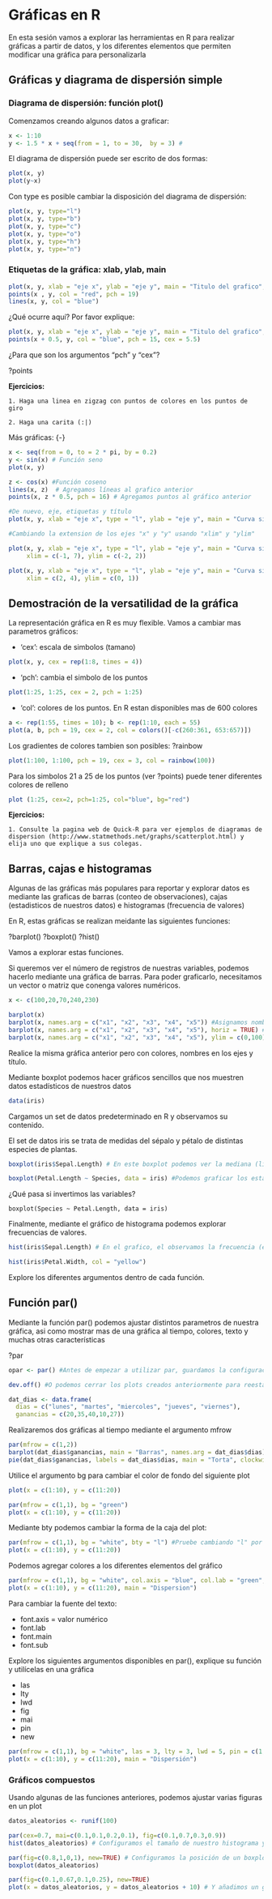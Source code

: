 # Gráficas en R 

En esta sesión vamos a explorar las herramientas en R para realizar gráficas a partir de datos, y los diferentes elementos que permiten modificar una gráfica para personalizarla

## Gráficas y diagrama de dispersión simple 

### Diagrama de dispersión: función plot()

Comenzamos creando algunos datos a graficar:

```r
x <- 1:10
y <- 1.5 * x + seq(from = 1, to = 30,  by = 3) # 
```

El diagrama de dispersión puede ser escrito de dos formas:

```r
plot(x, y)
plot(y~x)
```

Con type es posible cambiar la disposición del diagrama de dispersión:

```r
plot(x, y, type="l")
plot(x, y, type="b")
plot(x, y, type="c")
plot(x, y, type="o")
plot(x, y, type="h")
plot(x, y, type="n")
```

### Etiquetas de la gráfica: xlab, ylab, main

```r
plot(x, y, xlab = "eje x", ylab = "eje y", main = "Titulo del grafico", type = "n")
points(x , y, col = "red", pch = 19)
lines(x, y, col = "blue")
```

¿Qué ocurre aquí? Por favor explique:

```r
plot(x, y, xlab = "eje x", ylab = "eje y", main = "Titulo del grafico", type = "n")
points(x + 0.5, y, col = "blue", pch = 15, cex = 5.5) 
```

¿Para que son los argumentos "pch" y "cex"?

?points

**Ejercicios:**
```
1. Haga una linea en zigzag con puntos de colores en los puntos de giro

2. Haga una carita (:|)
```

Más gráficas: {-}

```r
x <- seq(from = 0, to = 2 * pi, by = 0.2)
y <- sin(x) # Función seno
plot(x, y)

z <- cos(x) #Función coseno
lines(x, z)  # Agregamos líneas al grafico anterior 
points(x, z * 0.5, pch = 16) # Agregamos puntos al gráfico anterior 

#De nuevo, eje, etiquetas y título 
plot(x, y, xlab = "eje x", type = "l", ylab = "eje y", main = "Curva sinusoidal")

#Cambiando la extension de los ejes "x" y "y" usando "xlim" y "ylim"

plot(x, y, xlab = "eje x", type = "l", ylab = "eje y", main = "Curva sinusoidal", 
     xlim = c(-1, 7), ylim = c(-2, 2))

plot(x, y, xlab = "eje x", type = "l", ylab = "eje y", main = "Curva sinusoidal", 
     xlim = c(2, 4), ylim = c(0, 1))
```

##  Demostración de la versatilidad de la gráfica            

La representación gráfica en R es muy flexible. Vamos a cambiar mas parametros gráficos:

 - 'cex': escala de simbolos (tamano)

```r
plot(x, y, cex = rep(1:8, times = 4))
```

 - 'pch': cambia el simbolo de los puntos

```r
plot(1:25, 1:25, cex = 2, pch = 1:25)
```

 - 'col': colores de los puntos. En R estan disponibles mas de 600 colores 

```r
a <- rep(1:55, times = 10); b <- rep(1:10, each = 55)
plot(a, b, pch = 19, cex = 2, col = colors()[-c(260:361, 653:657)])
```

Los gradientes de colores tambien son posibles: ?rainbow

```r
plot(1:100, 1:100, pch = 19, cex = 3, col = rainbow(100))
```

Para los simbolos 21 a 25 de los puntos (ver ?points) puede tener diferentes colores de relleno

```r
plot (1:25, cex=2, pch=1:25, col="blue", bg="red")
```

**Ejercicios:**
```
1. Consulte la pagina web de Quick-R para ver ejemplos de diagramas de dispersion (http://www.statmethods.net/graphs/scatterplot.html) y elija uno que explique a sus colegas.
```

## Barras, cajas e histogramas

Algunas de las gráficas más populares para reportar y explorar datos es mediante las graficas de barras (conteo de observaciones), cajas (estadisticos de nuestros datos) e histogramas (frecuencia de valores)

En R, estas gráficas se realizan meidante las siguientes funciones:

?barplot()
?boxplot()
?hist()

Vamos a explorar estas funciones. 

Si queremos ver el número de registros de nuestras variables, podemos hacerlo mediante una gráfica de barras. Para poder graficarlo, necesitamos un vector o matriz que conenga valores numéricos.

```r
x <- c(100,20,70,240,230)

barplot(x)
barplot(x, names.arg = c("x1", "x2", "x3", "x4", "x5")) #Asignamos nombres a cada barra
barplot(x, names.arg = c("x1", "x2", "x3", "x4", "x5"), horiz = TRUE) #Podemos invertir los ejes
barplot(x, names.arg = c("x1", "x2", "x3", "x4", "x5"), ylim = c(0,100)) #Podemos limitar el valor de los ejes
```

Realice la misma gráfica anterior pero con colores, nombres en los ejes y título.

Mediante boxplot podemos hacer gráficos sencillos que nos muestren datos estadísticos de nuestros datos

```r
data(iris)
```

Cargamos un set de datos predeterminado en R y observamos su contenido.

El set de datos iris se trata de medidas del sépalo y pétalo de distintas especies de plantas.

```r
boxplot(iris$Sepal.Length) # En este boxplot podemos ver la mediana (linea negra central), los cuatiles 1 y 3 (area gris) y los valores atípicos o outliers (lineas extremas) de los valores de longitud del sepalo de todas las especies 

boxplot(Petal.Length ~ Species, data = iris) #Podemos graficar los estadisticos para cada grupo usando el simbolo "~"
```

¿Qué pasa si invertimos las variables?

```
boxplot(Species ~ Petal.Length, data = iris)
```

Finalmente, mediante el gráfico de histograma podemos explorar frecuencias de valores.

```r
hist(iris$Sepal.Length) # En el grafico, el observamos la frecuencia (eje y) y el rango de valores que toma la variable (eje x)

hist(iris$Petal.Width, col = "yellow")
```

Explore los diferentes argumentos dentro de cada función.

## Función par()

Mediante la función par() podemos ajustar distintos parametros de nuestra gráfica, asi como mostrar mas de una gráfica al tiempo, colores, texto y muchas otras características

?par

```r
opar <- par() #Antes de empezar a utilizar par, guardamos la configuración por defecto en un vector para reestablecer su configuracion por defecto

dev.off() #O podemos cerrar los plots creados anteriormente para reestablecer la configuración

dat_dias <- data.frame(
  dias = c("lunes", "martes", "miercoles", "jueves", "viernes"), 
  ganancias = c(20,35,40,10,27))
```

Realizaremos dos gráficas al tiempo mediante el argumento mfrow

```r
par(mfrow = c(1,2))
barplot(dat_dias$ganancias, main = "Barras", names.arg = dat_dias$dias)
pie(dat_dias$ganancias, labels = dat_dias$dias, main = "Torta", clockwise = T)
```

Utilice el argumento bg para cambiar el color de fondo del siguiente plot

```r
plot(x = c(1:10), y = c(11:20))

par(mfrow = c(1,1), bg = "green")
plot(x = c(1:10), y = c(11:20))
```

Mediante bty podemos cambiar la forma de la caja del plot:

```r
par(mfrow = c(1,1), bg = "white", bty = "l") #Pruebe cambiando "l" por o,7,c,u,],n
plot(x = c(1:10), y = c(11:20))
```

Podemos agregar colores a los diferentes elementos del gráfico

```r
par(mfrow = c(1,1), bg = "white", col.axis = "blue", col.lab = "green", col.main = "red", fg = "yellow") 
plot(x = c(1:10), y = c(11:20), main = "Dispersion")
```

Para cambiar la fuente del texto:

 - font.axis = valor numérico
 - font.lab
 - font.main
 - font.sub

Explore los siguientes argumentos disponibles en par(), explique su función y utilícelas en una gráfica

 - las
 - lty
 - lwd
 - fig
 - mai
 - pin
 - new

```r
par(mfrow = c(1,1), bg = "white", las = 3, lty = 3, lwd = 5, pin = c(1,2)) 
plot(x = c(1:10), y = c(11:20), main = "Dispersión")
```

### Gráficos compuestos

Usando algunas de las funciones anteriores, podemos ajustar varias figuras en un plot

```r
datos_aleatorios <- runif(100)

par(cex=0.7, mai=c(0.1,0.1,0.2,0.1), fig=c(0.1,0.7,0.3,0.9))
hist(datos_aleatorios) # Configuramos el tamaño de nuestro histograma y lo graficamos

par(fig=c(0.8,1,0,1), new=TRUE) # Configuramos la posición de un boxplot y agregamos new para que no limpie el gráfico anterior
boxplot(datos_aleatorios)

par(fig=c(0.1,0.67,0.1,0.25), new=TRUE)
plot(x = datos_aleatorios, y = datos_aleatorios + 10) # Y añadimos un gráfico de dispersion de otro set de datos
```
